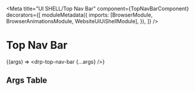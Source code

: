 


<Meta
  title="UI SHELL/Top Nav Bar"
  component={TopNavBarComponent}
  decorators={[
    moduleMetadata({
      imports: [BrowserModule, BrowserAnimationsModule, WebsiteUiUiShellModule],
    }),
  ]}
/>

# Top Nav Bar

<Story name="Default">{(args) => <drp-top-nav-bar {...args} />}</Story>

## Args Table

<ArgsTable of={TopNavBarComponent} />
